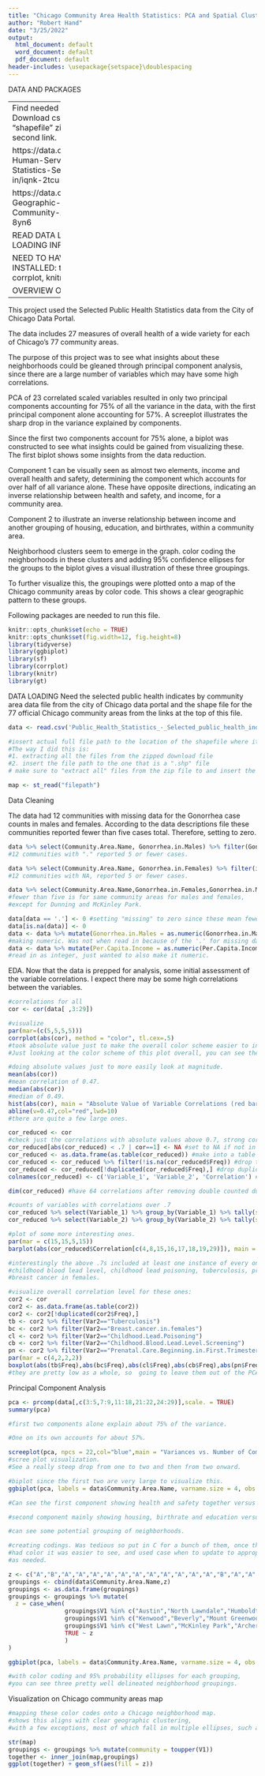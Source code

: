 ```yaml
---
title: "Chicago Community Area Health Statistics: PCA and Spatial Clustering Analysis"
author: "Robert Hand"
date: "3/25/2022"
output:
  html_document: default
  word_document: default
  pdf_document: default
header-includes: \usepackage{setspace}\doublespacing
---
```


DATA AND PACKAGES

--------------
Find needed data and shape file here: Download csv from first link, download "shapefile" zipe file under "export" at second link. 

https://data.cityofchicago.org/Health-Human-Services/Public-Health-Statistics-Selected-public-health-in/iqnk-2tcu

https://data.cityofchicago.org/Facilities-Geographic-Boundaries/Boundaries-Community-Areas-current-/cauq-8yn6

READ DATA LOADING STEP FOR DATA LOADING INFORMATION.  

NEED TO HAVE FOLLOWING PACKAGES INSTALLED: tidyverse, ggbiplot, sf, corrplot, knitr, gt. 

OVERVIEW OF ANALYSIS

------------------

This project used the Selected Public Health Statistics data from the City of Chicago Data Portal. 

The data includes 27 measures of overall health of a wide variety for each of Chicago’s 77 community areas. 

The purpose of this project was to see what insights about these neighborhoods could be gleaned through principal component analysis, since there are a large number of variables which may have some high correlations. 

PCA of 23 correlated scaled variables resulted in only two principal components accounting for 75% of all the variance in the data, with the first principal component alone accounting for 57%. A screeplot illustrates the sharp drop in the variance explained by components. 

Since the first two components account for 75% alone, a biplot was constructed to see what insights could be gained from visualizing these. The first biplot shows some insights from the data reduction.

Component 1 can be visually seen as almost two elements, income and overall health and safety, determining the component which accounts for over half of all variance alone. These have opposite directions, indicating an inverse relationship between health and safety, and income, for a community area.  

Component 2 to illustrate an inverse relationship between income and another grouping of housing, education, and birthrates, within a community area.  

Neighborhood clusters seem to emerge in the graph. color coding the neighborhoods in these clusters and adding 95% confidence ellipses for the groups to the biplot gives a visual illustration of these three groupings. 

To further visualize this, the groupings were plotted onto a map of the Chicago community areas by color code. This shows a clear geographic pattern to these groups. 

Following packages are needed to run this file. 
```r
knitr::opts_chunk$set(echo = TRUE) 
knitr::opts_chunk$set(fig.width=12, fig.height=8) 
library(tidyverse)
library(ggbiplot)
library(sf)
library(corrplot)
library(knitr)
library(gt)

```


DATA LOADING Need the selected public health indicates by community area data file from the city of Chicago data portal and the shape file for the 77 official Chicago community areas from the links at the top of this file. 

```r

data <- read.csv('Public_Health_Statistics_-_Selected_public_health_indicators_by_Chicago_community_area_-_Historical.csv', header = TRUE, stringsAsFactors = FALSE) #add your filepath or be sure to set directory to file location. 

#insert actual full file path to the location of the shapefile where it says file path. 
#The way I did this is: 
#1. extracting all the files from the zipped download file
#2. insert the file path to the one that is a ".shp" file
# make sure to "extract all" files from the zip file to and insert the file that is ".shp" into the st_read function. 

map <- st_read("filepath")


```


Data Cleaning

The data had 12 communities with missing data for the Gonorrhea case counts in males and females. 
According to the data descriptions file these communities reported fewer than five cases total. Therefore, setting to zero. 
```r

data %>% select(Community.Area.Name, Gonorrhea.in.Males) %>% filter(Gonorrhea.in.Males == '.') %>% gt()
#12 communities with "." reported 5 or fewer cases. 

data %>% select(Community.Area.Name, Gonorrhea.in.Females) %>% filter(is.na(Gonorrhea.in.Females))  %>% gt()
#12 communities with NA, reported 5 or fewer cases.

data %>% select(Community.Area.Name,Gonorrhea.in.Females,Gonorrhea.in.Males) %>% filter(is.na(Gonorrhea.in.Females) | Gonorrhea.in.Males == '.')  %>% gt()
#fewer than five is for same community areas for males and females, 
#except for Dunning and McKinley Park. 

data[data == '.'] <- 0 #setting "missing" to zero since these mean fewer than five cases. 
data[is.na(data)] <- 0
data <- data %>% mutate(Gonorrhea.in.Males = as.numeric(Gonorrhea.in.Males)) 
#making numeric. Was not when read in because of the '.' for missing data. 
data <- data %>% mutate(Per.Capita.Income = as.numeric(Per.Capita.Income)) 
#read in as integer, just wanted to also make it numeric. 


```


EDA.
Now that the data is prepped for analysis, some initial assessment of the variable correlations. 
I expect there may be some high correlations between the variables. 

```r
#correlations for all 
cor <- cor(data[ ,3:29])

#visualize
par(mar=(c(5,5,5,5)))
corrplot(abs(cor), method = "color", tl.cex=.5)
#took absolute value just to make the overall color scheme easier to interpret in terms of magnitude of the correlations. 
#Just looking at the color scheme of this plot overall, you can see there are a number of large correlations. 

#doing absolute values just to more easily look at magnitude. 
mean(abs(cor))
#mean correlation of 0.47. 
median(abs(cor))
#median of 0.49. 
hist(abs(cor), main = "Absolute Value of Variable Correlations (red bar=mean)", xlab = "Absolute Value of Correlation", col = "blue")
abline(v=0.47,col="red",lwd=10)
#there are quite a few large ones.  

cor_reduced <- cor 
#check just the correlations with absolute values above 0.7, strong correlations. 
cor_reduced[abs(cor_reduced) < .7 | cor==1] <- NA #set to NA if not in that range. 
cor_reduced <- as.data.frame(as.table(cor_reduced)) #make into a table format. 
cor_reduced <- cor_reduced %>% filter(!is.na(cor_reduced$Freq)) #drop the NAs. 
cor_reduced <- cor_reduced[!duplicated(cor_reduced$Freq),] #drop duplicates - showing same correlations twice. 
colnames(cor_reduced) <- c('Variable_1', 'Variable_2', 'Correlation') #update colnames. 

dim(cor_reduced) #have 64 correlations after removing double counted duplicates and self-correlations that are above 0.7 

#counts of variables with correlations over .7 
cor_reduced %>% select(Variable_1) %>% group_by(Variable_1) %>% tally(sort = T) %>% kable()
cor_reduced %>% select(Variable_2) %>% group_by(Variable_2) %>% tally(sort = T) %>% kable()

#plot of some more interesting ones.
par(mar = c(15,15,5,15))
barplot(abs(cor_reduced$Correlation[c(4,8,15,16,17,18,19,29)]), main = "Some Selected Large Correlations", xlab = "Correlation", names.arg = c(paste(cor_reduced$Variable_1[c(4,8,15,16,17,18,19,29)], cor_reduced$Variable_2[c(4,8,15,16,17,18,19,29)], sep = " and ")), horiz = TRUE, cex.names = .8, las = 1,col = "green")

#interestingly the above .7s included at least one instance of every one of the variables except for 
#childhood blood lead level, childhood lead poisoning, tuberculosis, prenatal care beginning in first trimester, and 
#breast cancer in females. 

#visualize overall correlation level for these ones:  
cor2 <- cor
cor2 <- as.data.frame(as.table(cor2))
cor2 <- cor2[!duplicated(cor2$Freq),]
tb <- cor2 %>% filter(Var2=="Tuberculosis")
bc <- cor2 %>% filter(Var2=="Breast.cancer.in.females")
cl <- cor2 %>% filter(Var2=="Childhood.Lead.Poisoning")
cb <- cor2 %>% filter(Var2=="Childhood.Blood.Lead.Level.Screening")
pn <- cor2 %>% filter(Var2=="Prenatal.Care.Beginning.in.First.Trimester")
par(mar = c(4,2,2,2))
boxplot(abs(tb$Freq),abs(bc$Freq),abs(cl$Freq),abs(cb$Freq),abs(pn$Freq),names = c("Tuberculosis","Breast Cancer","Childhood Lead Poisoning","Childhood Blood Lead","Prenatal Care First Trimester"), main = "Low Cor Variables", ylab="Correlation", col = "Red", ylab="Correlation")  #you can 
#they are pretty low as a whole, so  going to leave them out of the PCA and focus on the other variables which have stronger correlations. 

```

Principal Component Analysis

```r
pca <- prcomp(data[,c(3:5,7:9,11:18,21:22,24:29)],scale. = TRUE) 
summary(pca)

#first two components alone explain about 75% of the variance.

#One on its own accounts for about 57%.  

screeplot(pca, npcs = 22,col="blue",main = "Variances vs. Number of Components") 
#scree plot visualization. 
#See a really steep drop from one to two and then from two onward. 

#biplot since the first two are very large to visualize this. 
ggbiplot(pca, labels = data$Community.Area.Name, varname.size = 4, obs.scale = 1, varname.adjust = 1.5)

#Can see the first component showing health and safety together versus income. 

#second component mainly showing housing, birthrate and education versus income. 

#can see some potential grouping of neighborhoods. 

#creating codings. Was tedious so put in C for a bunch of them, once they 
#had color it was easier to see, and used case when to update to appropriate labels
#as needed. 

z <- c("A","B","A","A","A","A","A","A","A","A","A","A","A","B","A","A","A","B","B","B","B","A","C","A","C","C","C","A","C","B","C","A","A","A","C","C","C","C","A","C","A","C","C","C","C","C","C","C","C","C","C","C","C","C","C","C","C","C","C","C","C","C","C","C","C","C","C","C","C","C","C","C","C","C","C","C","C")
groupings <- cbind(data$Community.Area.Name,z)
groupings <- as.data.frame(groupings)
groupings <- groupings %>% mutate(
  z = case_when(
                groupings$V1 %in% c("Austin","North Lawndale","Humboldt Park")~"C",
                groupings$V1 %in% c("Kenwood","Beverly","Mount Greenwood","Hyde Park","Edgewater","Near West Side","Bridgeport","Garfield Ridge","Clearing","West Town","Hegewisch","Ashburn","Logan Square","Portage Park","O'Hare")~"A",
                groupings$V1 %in% c("West Lawn","McKinley Park","Archer Heights","East Side","West Elsdon","Lower West Side","Brighton Park","Gage Park","South Lawndale")~"B",
                TRUE ~ z
                )
)

ggbiplot(pca, labels = data$Community.Area.Name, varname.size = 4, obs.scale = 1, varname.adjust = 1.5, groups = groupings$z, ellipse = TRUE, ellipse.prob = .95)

#with color coding and 95% probability ellipses for each grouping,
#you can see three pretty well delineated neighborhood groupings. 

```
Visualization on Chicago community areas map

```r
#mapping these color codes onto a Chicago neighborhood map. 
#shows this aligns with clear geographic clustering, 
#with a few exceptions, most of which fall in multiple ellipses, such as Hegeswich. 

str(map)
groupings <- groupings %>% mutate(community = toupper(V1))
together <- inner_join(map,groupings)
ggplot(together) + geom_sf(aes(fill = z))
```

